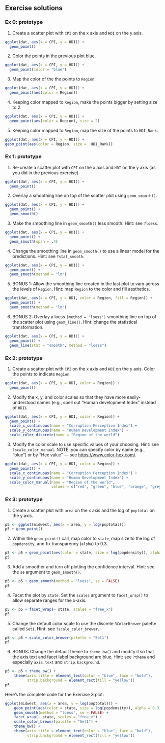 
## Exercise solutions

### Ex 0: prototype

1.  Create a scatter plot with `CPI` on the x axis and `HDI` on the y axis.

```{r}
ggplot(dat, aes(x = CPI, y = HDI)) +
  geom_point()
```

2.  Color the points in the previous plot blue.

```{r}
ggplot(dat, aes(x = CPI, y = HDI)) +
  geom_point(color = "blue")
```

3.  Map the color of the the points to `Region`.

```{r}
ggplot(dat, aes(x = CPI, y = HDI)) +
  geom_point(aes(color = Region))
```

4.  Keeping color mapped to `Region`, make the points bigger by setting size to 2.

```{r}
ggplot(dat, aes(x = CPI, y = HDI)) +
  geom_point(aes(color = Region), size = 2)
```

5.  Keeping color mapped to `Region`, map the size of the points to `HDI_Rank`.

```{r}
ggplot(dat, aes(x = CPI, y = HDI)) +
geom_point(aes(color = Region, size =  HDI_Rank))
```


### Ex 1: prototype

1.  Re-create a scatter plot with `CPI` on the x axis and `HDI` on the y axis (as you did in the previous exercise).

```{r}
ggplot(dat, aes(x = CPI, y = HDI)) +
  geom_point()
```

2.  Overlay a smoothing line on top of the scatter plot using `geom_smooth()`.

```{r}
ggplot(dat, aes(x = CPI, y = HDI)) +
  geom_point() +
  geom_smooth()
```

3.  Make the smoothing line in `geom_smooth()` less smooth. Hint: see `?loess`.

```{r}
ggplot(dat, aes(x = CPI, y = HDI)) +
  geom_point() +
  geom_smooth(span = .4)
```

4.  Change the smoothing line in `geom_smooth()` to use a linear model for the predictions. Hint: see `?stat_smooth`.

```{r}
ggplot(dat, aes(x = CPI, y = HDI)) +
  geom_point() +
  geom_smooth(method = "lm")
```

5.  BONUS 1: Allow the smoothing line created in the last plot to vary across the levels of `Region`. Hint: map `Region` to the color and fill aesthetics.

```{r}
ggplot(dat, aes(x = CPI, y = HDI, color = Region, fill = Region)) +
  geom_point() +
  geom_smooth(method = "lm")
```

6.  BONUS 2: Overlay a loess `(method = "loess")` smoothing line on top of the scatter plot using `geom_line()`. Hint: change the statistical transformation.

```{r}
ggplot(dat, aes(x = CPI, y = HDI)) +
  geom_point() +
  geom_line(stat = "smooth", method = "loess")
```



### Ex 2: prototype

1.  Create a scatter plot with `CPI` on the x axis and `HDI` on the y axis. Color the points to indicate `Region`.

```{r}
ggplot(dat, aes(x = CPI, y = HDI, color = Region)) +
  geom_point()
```

2.  Modify the x, y, and color scales so that they have more easily-understood names (e.g., spell out "Human development Index" instead of `HDI`).

```{r}
ggplot(dat, aes(x = CPI, y = HDI, color = Region)) +
  geom_point() +
  scale_x_continuous(name = "Corruption Perception Index") +
  scale_y_continuous(name = "Human Development Index") +
  scale_color_discrete(name = "Region of the world")
```

3.  Modify the color scale to use specific values of your choosing. Hint: see `?scale_color_manual`. NOTE: you can specify color by name (e.g., "blue") or by "Hex value" --- see <https://www.color-hex.com/>.

```{r}
ggplot(dat, aes(x = CPI, y = HDI, color = Region)) +
  geom_point() +
  scale_x_continuous(name = "Corruption Perception Index") +
  scale_y_continuous(name = "Human Development Index") +
  scale_color_manual(name = "Region of the world",
                     values = c("red", "green", "blue", "orange", "grey", "brown"))
```


### Ex 3: prototype

1.  Create a scatter plot with `area` on the x axis and the log of `poptotal` on the y axis. 

```{r}
p5 <- ggplot(midwest, aes(x = area, y = log(poptotal))) 
p5 + geom_point() 
```

2.  Within the `geom_point()` call, map color to `state`, map size to the log of `popdensity`, and fix transparency (`alpha`) to 0.3.

```{r}
p5 <- p5 + geom_point(aes(color = state, size = log(popdensity)), alpha = 0.3) 
p5
```

3.  Add a smoother and turn off plotting the confidence interval. Hint: see the `se` argument to `geom_smooth()`.

```{r}
p5 <- p5 + geom_smooth(method = "loess", se = FALSE) 
p5
```

4.  Facet the plot by `state`. Set the `scales` argument to `facet_wrap()` to allow separate ranges for the x-axis.

```{r}
p5 <- p5 + facet_wrap(~ state, scales = "free_x")
p5
```

5.  Change the default color scale to use the discrete `RColorBrewer` palette called `Set1`. Hint: see `?scale_color_brewer`.

```{r}
p5 <- p5 + scale_color_brewer(palette = "Set1")
p5
```

6.  BONUS: Change the default theme to `theme_bw()` and modify it so that the axis text and facet label background are blue. Hint: see `?theme` and especially `axis.text` and `strip.background`.

```{r}
p5 <- p5 + theme_bw() +
    theme(axis.title = element_text(color = "blue", face = "bold"),
          strip.background = element_rect(fill = "yellow"))
p5
```

Here's the complete code for the Exercise 3 plot:

```{r}
ggplot(midwest, aes(x = area, y = log(poptotal))) +
    geom_point(aes(color = state, size = log(popdensity)), alpha = 0.3) +
    geom_smooth(method = "loess", se = FALSE) +
    facet_wrap(~ state, scales = "free_x") +
    scale_color_brewer(palette = "Set1") +
    theme_bw() +
    theme(axis.title = element_text(color = "blue", face = "bold"),
          strip.background = element_rect(fill = "yellow"))       
```

